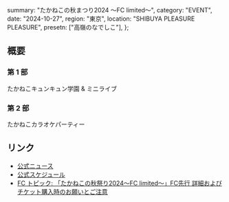   summary: "たかねこの秋まつり2024 ～FC limited～",
  category: "EVENT",
  date: "2024-10-27",
  region: "東京",
  location: "SHIBUYA PLEASURE PLEASURE",
  presetn: ["高嶺のなでしこ"],
};

## 概要

### 第 1 部

たかねこキュンキュン学園 & ミニライブ

### 第 2 部

たかねこカラオケパーティー

## リンク

- [公式ニュース](https://takanenonadeshiko.jp/10月252627日「たかねこの秋祭り2024～fc-limited～」開催決定！/)
- [公式スケジュール](https://takanenonadeshiko.jp/?p=2301)
- [FC トピック: 「たかねこの秋祭り2024～FC limited～」FC先行 詳細およびチケット購入時のお願いとご注意](https://takanekofc.com/topics/public/_/f25fb2r3umt2tnf6.html)
